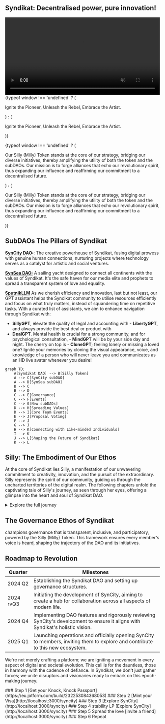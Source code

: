 
## Syndikat: Decentralised power, pure innovation!

<div className={styles.videoSection}>
  <div className={styles.videoWrapper}>
    <video src="/yaqwer.mp4" autoPlay muted loop width="100%" height="auto" />
    <div className={styles.videoCredits}>
    [©](https://www.thevisualdome.com/)
    </div>
  </div>
  <div className={styles.textWrapper}>
    {typeof window !== 'undefined' ? (
      <p>
Ignite the Pioneer, Unleash the Rebel, Embrace the Artist.     </p>
    ) : (
      <p suppressHydrationWarning={true}>
Ignite the Pioneer, Unleash the Rebel, Embrace the Artist.     </p>
    )}
  </div>
</div>

{typeof window !== 'undefined' ? (
  <p className={styles.fullWidthText}>
Our Silly (Milly) Token stands at the core of our strategy, bridging our diverse initiatives, thereby amplifying the utility of both the token and the subDAOs. Our mission is to forge alliances that echo our revolutionary spirit, thus expanding our influence and reaffirming our commitment to a decentralised future.  </p>
) : (
  <p className={styles.fullWidthText} suppressHydrationWarning={true}>
Our Silly (Milly) Token stands at the core of our strategy, bridging our diverse initiatives, thereby amplifying the utility of both the token and the subDAOs. Our mission is to forge alliances that echo our revolutionary spirit, thus expanding our influence and reaffirming our commitment to a decentralised future.  </p>
)}

## SubDAOs The Pillars of Syndikat

**[SynCity DAO:](https://syndikat.wtf/syncity)**: The creative powerhouse of Syndikat, fusing digital prowess with genuine human connections, nurturing projects where technology serves as a catalyst for artistic and social ventures.

**[SynSea DAO:](https://syndikat.wtf/synsea)** A sailing yacht designed to connect all continents with the values of Syndikat. It's the safe haven for our media elite and prophets to spread a transparent system of love and equality.

**[SputnikLLM](https://gpt.syndikat.wtf)** As we cherish efficiency and innovation, last but not least, our GPT assistant helps the Syndikat community to utilise resources efficiently and focus on what truly matters, instead of squandering time on repetitive tasks. With a curated list of assistants, we aim to enhance navigation through Syndikat with:
    
   - **SillyGPT**, elevate the quality of legal and accounting with - **LibertyGPT**, and always provide the best deal or product with 
   - **DealGPT**.
    Mental health is crucial for a strong community, and for psychological consultation, 
    - **MindGPT** will be by your side day and night. The cherry on top is 
    - **CloneGPT**; feeling lonely or missing a loved one? Ignite your memories by cloning the visual appearance, voice, and knowledge of a person who will never leave you and communicates as an HD live avatar whenever you desire!
    
```mermaid
graph TD;
    A[Syndikat DAO] --> B[Silly Token]
    A --> C[SynCity subDAO]
    A --> D[SynSea subDAO]
    B --> C
    B --> D
    C --> E[Governance]
    C --> F[Events]
    C --> G[New subDAOs]
    D --> H[Spreading Values]
    D --> I[Core Team Events]
    E --> J[Proposal Voting]
    F --> J
    G --> J
    H --> K[Connecting with Like-minded Individuals]
    I --> K
    J --> L[Shaping the Future of Syndikat]
    K --> L
```



  ## Silly: The Embodiment of Our Ethos
  
  At the core of Syndikat lies Silly, a manifestation of our unwavering commitment to creativity, innovation, and the pursuit of the extraordinary. Silly represents the spirit of our community, guiding us through the uncharted territories of the digital realm. The following chapters unfold the captivating tale of Silly's journey, as seen through her eyes, offering a glimpse into the heart and soul of Syndikat DAO.
<details>
  <summary>Explore the full journey</summary>

### I. Silly's Odyssey to Syndikat DAO

<div className={styles.videoSection}>
  <div className={styles.videoWrapper}>
    <video src="/ofta.mp4" autoPlay muted loop width="100%" height="auto" />
    <div className={styles.videoCredits}>
      [©](https://www.thevisualdome.com/)
    </div>
  </div>
  <div className={styles.textWrapper}>
    {typeof window !== 'undefined' ? (
      <p>
        In a world cloaked in monochrome, where the ordinary casts long shadows, there emerges Syndikat DAO—a luminous fount of rebellion nestled away in the unseen. It stands not merely as a gathering but as a symphony of change, a covert oasis where bravery and ingenuity intertwine, charting paths into the uncharted.
      </p>
    ) : (
      <p suppressHydrationWarning={true}>
        In a world cloaked in monochrome, where the ordinary casts long shadows, there emerges Syndikat DAO—a luminous fount of rebellion nestled away in the unseen. It stands not merely as a gathering but as a symphony of change, a covert oasis where bravery and ingenuity intertwine, charting paths into the uncharted.
      </p>
    )}
  </div>
</div>

### II. Awakening in the Hues of Grey

<div className={styles.videoSection}>
  <div className={styles.videoWrapper}>
    <video src="/mundane.mp4" autoPlay muted loop width="100%" height="auto" />
    <div className={styles.videoCredits}>
      [©](https://www.thevisualdome.com/)
    </div>
  </div>
  <div className={styles.textWrapper}>
    {typeof window !== 'undefined' ? (
      <p>
Trapped beneath a canopy of sameness, Silly's essence simmered with a thirst for escape. Bound by the chains of conformity, her soul was a tempest of longing. In her deepest trough of despair, a light from Syndikat DAO cut through the murk, a beacon steering her to a destiny of her own weaving. It was a fortuitous brush with an arcane mushroom that flung open the gates to this secluded haven, melting away the fetters of delusion, summoning her to step forth.
      </p>
    ) : (
      <p suppressHydrationWarning={true}>
Trapped beneath a canopy of sameness, Silly's essence simmered with a thirst for escape. Bound by the chains of conformity, her soul was a tempest of longing. In her deepest trough of despair, a light from Syndikat DAO cut through the murk, a beacon steering her to a destiny of her own weaving. It was a fortuitous brush with an arcane mushroom that flung open the gates to this secluded haven, melting away the fetters of delusion, summoning her to step forth.
      </p>
    )}
  </div>
</div>

### III. The Enigmatic Summoning

<div className={styles.videoSection}>
  <div className={styles.videoWrapper}>
    <video src="/fly.mp4" autoPlay muted loop width="100%" height="auto" />
    <div className={styles.videoCredits}>
      [©](https://www.thevisualdome.com/)
    </div>
  </div>
  <div className={styles.textWrapper}>
    {typeof window !== 'undefined' ? (
      <p>
As Silly's transformation unfurled, the soft rapping of a 'knock, knock' resonated within, stirring the depths of her being. "Who's there?" she mused. "Destiny," the cosmos murmured back, entrusting her with the Knock-Knock Passport. This insignia, a symbol of her rebirth, spread a vista of boundless creativity and liberty before her, inviting her to traverse its expanse.
      </p>
    ) : (
      <p suppressHydrationWarning={true}>
As Silly's transformation unfurled, the soft rapping of a 'knock, knock' resonated within, stirring the depths of her being. "Who's there?" she mused. "Destiny," the cosmos murmured back, entrusting her with the Knock-Knock Passport. This insignia, a symbol of her rebirth, spread a vista of boundless creativity and liberty before her, inviting her to traverse its expanse.
      </p>
    )}
  </div>
</div>
</details>

## The Governance Ethos of Syndikat

champions governance that is transparent, inclusive, and participatory, powered by the Silly (Milly) Token. This framework ensures every member's voice is heard, shaping the trajectory of the DAO and its initiatives.

## **Roadmap to Revolution**

| Quarter | Milestones |
| --- | --- |
| 2024 Q2 | Establishing the Syndikat DAO and setting up governance structures. |
| 2024 rvQ3 | Initiating the development of SynCity, aiming to create a hub for collaboration across all aspects of modern life. |
| 2024 Q4 | Implementing DAO features and rigorously reviewing SynCity's development to ensure it aligns with Syndikat's holistic vision. |
| 2025 Q1 | Launching operations and officially opening SynCity to members, inviting them to explore and contribute to this new ecosystem. |

We're not merely crafting a platform; we are igniting a movement in every aspect of digital and societal evolution. This call is for the dauntless, those in harmony with the cadence of defiance. In Syndikat, we don't just gather forces; we unite disruptors and visionaries ready to embark on this epoch-making journey.

<Steps>
### Step 1
[Get your Knock, Knock Passport](https://eu.jotform.com/build/232253084368053) 
### Step 2
[Mint your Visa](http://localhost:3000/syncity)
### Step 3
[Explore SynCity](http://localhost:3000/syncity)
### Step 4
stability LP [Explore SynCity](http://localhost:3000/syncity)
### Step 5
Spread the love [invite a friend](http://localhost:3000/syncity)
### Step 6
Repeat</Steps>


